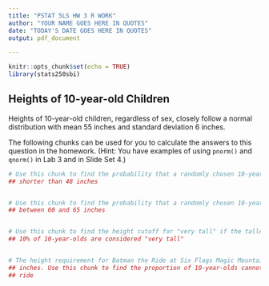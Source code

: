 ```yaml
---
title: "PSTAT 5LS HW 3 R WORK"
author: "YOUR NAME GOES HERE IN QUOTES"
date: "TODAY'S DATE GOES HERE IN QUOTES"
output: pdf_document

---
```


```r
knitr::opts_chunk$set(echo = TRUE)
library(stats250sbi)
```

## Heights of 10-year-old Children
Heights of 10-year-old children, regardless of sex, closely follow a normal distribution with mean 55 inches and standard deviation 6 inches.

The following chunks can be used for you to calculate the answers to this question in the homework. (Hint: You have examples of using `pnorm()` and `qnorm()` in Lab 3 and in Slide Set 4.)


```r
# Use this chunk to find the probability that a randomly chosen 10-year-old is
## shorter than 48 inches 



```


```r
# Use this chunk to find the probability that a randomly chosen 10-year-old is
## between 60 and 65 inches 



```


```r
# Use this chunk to find the height cutoff for "very tall" if the tallest 
## 10% of 10-year-olds are considered "very tall"



```


```r
# The height requirement for Batman the Ride at Six Flags Magic Mountain is 54
## inches. Use this chunk to find the proportion of 10-year-olds cannot go on this
## ride



```